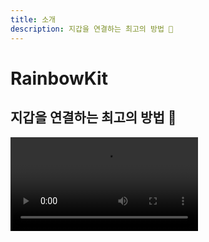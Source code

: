 ```yaml
---
title: 소개
description: 지갑을 연결하는 최고의 방법 🌈
---
```


# RainbowKit

## 지갑을 연결하는 최고의 방법 🌈

<Video src="https://res.cloudinary.com/rainbowme/video/upload/s--aTmEjSrr--/f_auto:video,q_auto/v1/rainbowkit/site-assets/rainbowkit-video-cutdown-edit_gy0q16" />

RainbowKit은 지갑 연결을 당신의 dapp에 쉽게 추가할 수 있게 하는 [React](https://reactjs.org/) 라이브러리입니다. 직관적이고 반응성이 좋고 맞춤 설정이 가능합니다.

### 특징

#### 지갑 관리

당신의 dapp를 위한 풀 패키지 지갑 관리. 지갑의 연결과 연결 해제를 처리하는 것 외에도, RainbowKit은 다양한 지갑을 지원하고, 연결 체인을 교환하고, 주소를 ENS로 해석하고, 잔액을 표시하고 더 많은 작업을 수행합니다!

#### 맞춤 설정 가능

RainbowKit UI를 귀하의 브랜드에 맞게 조정할 수 있습니다. 미리 정의된 몇 가지 강조 색상과 테두리 반경 구성에서 선택할 수 있습니다. 더 복잡한 사용 사례의 경우, 완전히 사용자 정의된 테마를 제공하거나, 자신만의 버튼을 렌더링하거나, 특정 기능을 생략할 수 있습니다. 다크 모드가 포함되어 있습니다.

#### 산업 표준

대부분의 제품과의 더 나은 상호 운용성을 위해, [viem](https://viem.sh)과 [wagmi](https://wagmi.sh/)인 가장 널리 사용되는 라이브러리를 사용하고 있습니다.

Wallet standards like EIP-1193 and EIP-6963 are supported right out-of-the-box, making it easier than ever for browser wallet users to seamlessly connect their wallet to your dApp.

### 커뮤니티

우리는 커뮤니티가 RainbowKit을 채택하고, 문제를 제기하고, 피드백을 제공하는 것을 기대하고 있습니다. 기능 요청이든, 버그 보고든, 또는 프로젝트를 제공하든, 적극 참여해 주십시오!

-   [issue]을 제기하십시오 (https://github.com/rainbow-me/rainbowkit/issues)
-   [Twitter]에서 팔로우하세요 (https://twitter.com/rainbowdotme)
-   당신의 [feedback]를 공유하세요 (https://github.com/rainbow-me/rainbowkit/discussions/new?category=feedback)
-   [Codesandbox]에서 이를 시도해보세요 (https://codesandbox.io/p/sandbox/github/rainbow-me/rainbowkit/tree/main/examples/with-next)
